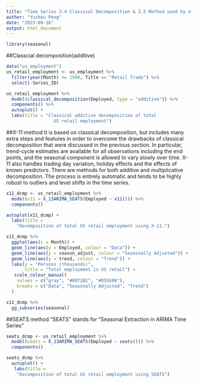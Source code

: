 ---
title: "Time Series 3.4 Classical Decomposition & 3.5 Method used by official statistists"
author: "Yuzhou Peng"
date: "2023-09-16"
output: html_document
---
```{r}
library(seasonal)
```

##Classcial decomposition(additive)
```{r}
data("us_employment")
us_retail_employment <- us_employment %>%
  filter(year(Month) >= 1990, Title == "Retail Trade") %>%
  select(-Series_ID)

us_retail_employment %>%
  model(classical_decomposition(Employed, type = "additive")) %>%
  components() %>%
  autoplot() +
  labs(title = "Classical additive decomposition of total
                  US retail employment")
```

##X-11 method
It is based on classical decomposition, but includes many extra steps and features in order to overcome the drawbacks of classical decomposition that were discussed in the previous section. In particular, trend-cycle estimates are available for all observations including the end points, and the seasonal component is allowed to vary slowly over time. X-11 also handles trading day variation, holiday effects and the effects of known predictors. There are methods for both additive and multiplicative decomposition. The process is entirely automatic and tends to be highly robust to outliers and level shifts in the time series. 

```{r}
x11_dcmp <- us_retail_employment %>%
  model(x11 = X_13ARIMA_SEATS(Employed ~ x11())) %>%
  components()

autoplot(x11_dcmp) +
  labs(title =
    "Decomposition of total US retail employment using X-11.")

x11_dcmp %>%
  ggplot(aes(x = Month)) +
  geom_line(aes(y = Employed, colour = "Data")) +
  geom_line(aes(y = season_adjust, colour = "Seasonally Adjusted")) +
  geom_line(aes(y = trend, colour = "Trend")) +
  labs(y = "Persons (thousands)",
       title = "Total employment in US retail") +
   scale_colour_manual(
    values = c("gray", "#0072B2", "#D55E00"),
    breaks = c("Data", "Seasonally Adjusted", "Trend")
  )

x11_dcmp %>%
  gg_subseries(seasonal)
```

##SEATS method
“SEATS” stands for “Seasonal Extraction in ARIMA Time Series”
```{r}
seats_dcmp <- us_retail_employment %>%
  model(seats = X_13ARIMA_SEATS(Employed ~ seats())) %>%
  components()

seats_dcmp %>%
  autoplot() +
   labs(title =
    "Decomposition of total US retail employment using SEATS")
```